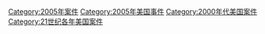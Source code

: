 [[Category:2005年案件|Category:2005年案件]]
[[Category:2005年美国事件|Category:2005年美国事件]]
[[Category:2000年代美国案件|Category:2000年代美国案件]]
[[Category:21世纪各年美国案件|Category:21世纪各年美国案件]]